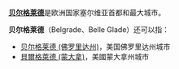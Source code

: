 '''[[贝尔格莱德|贝尔格莱德]]'''是欧洲国家塞尔维亚首都和最大城市。

'''贝尔格莱德'''（Belgrade、Belle Glade）还可以指：
*[[贝尔格莱德_(佛罗里达州)|贝尔格莱德 (佛罗里达州)]]，美国佛罗里达州城市
*[[貝爾格萊德_(蒙大拿)|貝爾格萊德 (蒙大拿)]]，美國蒙大拿州城市

{{Disambig|Cat=五字消歧义}}